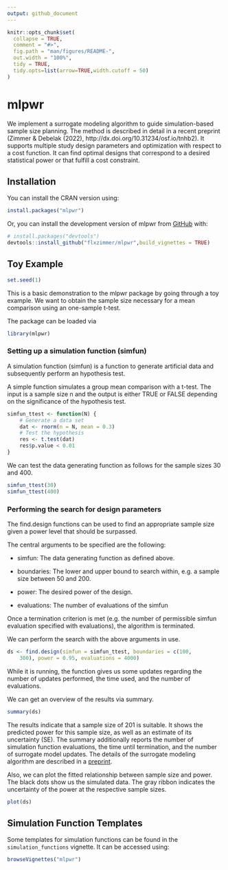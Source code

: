 ```yaml
---
output: github_document
---
```


<!-- README.md is generated from README.Rmd. Please edit that file -->

```r
knitr::opts_chunk$set(
  collapse = TRUE,
  comment = "#>",
  fig.path = "man/figures/README-",
  out.width = "100%",
  tidy = TRUE,
  tidy.opts=list(arrow=TRUE,width.cutoff = 50)
)
```

# mlpwr

<!-- badges: start -->
<!-- badges: end -->

We implement a surrogate modeling algorithm to guide simulation-based sample size planning. The method is described in detail in a recent preprint (Zimmer & Debelak (2022), http://dx.doi.org/10.31234/osf.io/tnhb2). It supports multiple study design parameters and optimization with respect to a cost function. It can find optimal designs that correspond to a desired statistical power or that fulfill a cost constraint.

    
## Installation

You can install the CRAN version using:
``` r
install.packages("mlpwr")
```

Or, you can install the development version of mlpwr from [GitHub](https://github.com/) with:

``` r
# install.packages("devtools")
devtools::install_github("flxzimmer/mlpwr",build_vignettes = TRUE)
```

## Toy Example

```r
set.seed(1)
```

This is a basic demonstration to the mlpwr package by going through a toy example. We want to obtain the sample size necessary for a mean comparison using an one-sample t-test. 



The package can be loaded via

```r
library(mlpwr)
```


### Setting up a simulation function (simfun)

A simulation function (simfun) is a function to generate artificial data and subsequently perform an hypothesis test.

A simple function simulates a group mean comparison with a t-test. The input is a sample size n and the output is either TRUE or FALSE depending on the significance of the hypothesis test. 

```r
simfun_ttest <- function(N) {
    # Generate a data set
    dat <- rnorm(n = N, mean = 0.3)
    # Test the hypothesis
    res <- t.test(dat)
    res$p.value < 0.01
}
```

We can test the data generating function as follows for the sample sizes 30 and 400. 

```r
simfun_ttest(30)
simfun_ttest(400)
```

### Performing the search for design parameters

The find.design functions can be used to find an appropriate sample size given a power level that should be surpassed.

The central arguments to be specified are the following:

-   simfun: The data generating function as defined above.

-   boundaries: The lower and upper bound to search within, e.g. a sample size between 50 and 200.

-   power: The desired power of the design.

-   evaluations: The number of evaluations of the simfun 

Once a termination criterion is met (e.g. the number of permissible simfun evaluation specified with evaluations), the algorithm is terminated.

We can perform the search with the above arguments in use. 

```r
ds <- find.design(simfun = simfun_ttest, boundaries = c(100,
    300), power = 0.95, evaluations = 4000)
```

While it is running, the function gives us some updates regarding the number of updates performed, the time used, and the number of evaluations.

We can get an overview of the results via summary. 

```r
summary(ds)
```

The results indicate that a sample size of 201 is suitable. It shows the predicted power for this sample size, as well as an estimate of its uncertainty (SE). The summary additionally reports the number of simulation function evaluations, the time until termination, and the number of surrogate model updates. The details of the surrogate modeling algorithm are described in a [preprint](http://dx.doi.org/10.31234/osf.io/tnhb2). 

Also, we can plot the fitted relationship between sample size and power. The black dots show us the simulated data. The gray ribbon indicates the uncertainty of the power at the respective sample sizes.  
```r
plot(ds)
```


## Simulation Function Templates

Some templates for simulation functions can be found in the `simulation_functions` vignette. It can be accessed using:

```r
browseVignettes("mlpwr")
```


